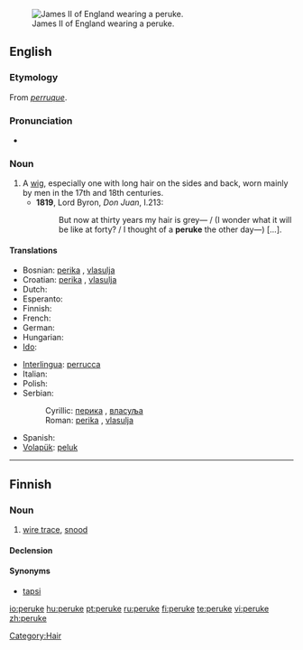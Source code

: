 [[Image:James_II_of_England.jpg|thumb|right|James II of England wearing a peruke.]]
==English==

===Etymology===
From {{etyl|fr}} ''[[perruque]]''.

===Pronunciation===
* {{IPA|/pəˈruːk/}}

===Noun===
{{en-noun}}

# A [[wig]], especially one with long hair on the sides and back, worn mainly by men in the 17th and 18th centuries.
#*'''1819''', Lord Byron, ''Don Juan'', I.213:
#*:But now at thirty years my hair is grey— / (I wonder what it will be like at forty? / I thought of a '''peruke''' the other day—) [...].

====Translations====
{{trans-top|wig}}
* Bosnian: [[perika]] {{f}}, [[vlasulja]] {{f}}
* Croatian: [[perika]] {{f}}, [[vlasulja]] {{f}}
* Dutch: {{t+|nl|pruik}}
* Esperanto: {{t-|eo|peruko|xs=Esperanto}}
* Finnish: {{t+|fi|peruukki}}
* French: {{t+|fr|perruque|f}}
* German: {{t+|de|Perücke|f}}
* Hungarian: {{t+|hu|paróka}}
* [[Ido]]: {{t+|io|peruko|xs=Ido}}
{{trans-mid}}
* [[Interlingua]]: [[perrucca]]
* Italian: {{t-|it|parrucca}}
* Polish: {{t+|pl|peruka}}
* Serbian:
*: Cyrillic: [[перика]] {{f}}, [[власуља]] {{f}}
*: Roman: [[perika]] {{f}}, [[vlasulja]] {{f}}
* Spanish: {{t-|es|peluca}}
* [[Volapük]]: [[peluk]]
{{trans-bottom}}

[[Category:Hair]]

----

==Finnish==

===Noun===
{{infl|fi|noun}}

# {{fishing|lang=fi}} [[wire trace]], [[snood]]

====Declension====
{{fi-decl-hame|peru|k|kk}}

====Synonyms====
* [[tapsi]]

[[io:peruke]]
[[hu:peruke]]
[[pt:peruke]]
[[ru:peruke]]
[[fi:peruke]]
[[te:peruke]]
[[vi:peruke]]
[[zh:peruke]]